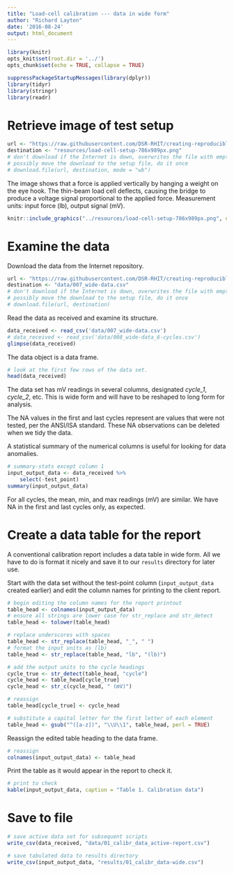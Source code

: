 ```yaml
---
title: "Load-cell calibration --- data in wide form"
author: "Richard Layton"
date: '2016-08-24'
output: html_document
---
```


```r
library(knitr)
opts_knit$set(root.dir = '../')
opts_chunk$set(echo = TRUE, collapse = TRUE)
```

```r
suppressPackageStartupMessages(library(dplyr))
library(tidyr)
library(stringr)
library(readr)
```

# Retrieve image of test setup

```r
url <- "https://raw.githubusercontent.com/DSR-RHIT/creating-reproducible-reports/gh-pages/resources/load-cell-setup-786x989px.png"
destination <- "resources/load-cell-setup-786x989px.png"
# don't download if the Internet is down, overwrites the file with empty
# possibly move the download to the setup file, do it once
# download.file(url, destination, mode = "wb")
```

The image shows that a force is applied vertically by hanging a weight on the eye hook. The thin-beam load cell deflects, causing the bridge to produce a voltage signal proportional to the applied force. Measurement units: input force (lb), output signal (mV). 

```r
knitr::include_graphics("../resources/load-cell-setup-786x989px.png", dpi = 250)
```

# Examine the data 

Download the data from the Internet repository. 

```r
url <- "https://raw.githubusercontent.com/DSR-RHIT/creating-reproducible-reports/gh-pages/data/007_wide-data.csv"
destination <- "data/007_wide-data.csv"
# don't download if the Internet is down, overwrites the file with empty
# possibly move the download to the setup file, do it once
# download.file(url, destination)
```

Read the data as received and examine its structure.

```r
data_received <- read_csv('data/007_wide-data.csv')
# data_received <- read_csv('data/008_wide-data_6-cycles.csv')
glimpse(data_received)
```

The data object is a data frame. 

```r
# look at the first few rows of the data set.
head(data_received)
```

The data set has mV readings in several columns, designated *cycle_1*, *cycle_2*, etc. This is wide form and will have to be reshaped to long form for analysis. 

The NA values in the first and last cycles represent are values that were not tested, per the ANSI/ISA standard. These NA observations can be deleted when we tidy the data. 

A statistical summary of the numerical columns is useful for looking for data anomalies. 

```r
# summary-stats except column 1
input_output_data <- data_received %>%
    select(-test_point)
summary(input_output_data)
```

For all cycles, the mean, min, and max  readings (mV) are similar. We have NA in the first and last cycles only, as expected.  

# Create a data table for the report

A conventional calibration report includes a data table in wide form. All we have to do is format it nicely and save it to our `results` directory for later use. 

Start with the data set without the test-point column (`input_output_data` created earlier) and edit the column names for printing to the client report.

```r
# begin editing the column names for the report printout
table_head <- colnames(input_output_data)
# ensure all strings are lower case for str_replace and str_detect
table_head <- tolower(table_head)
```

```r
# replace underscores with spaces
table_head <- str_replace(table_head, "_", " ")
# format the input units as (lb)
table_head <- str_replace(table_head, "lb", "(lb)")
```

```r
# add the output units to the cycle headings
cycle_true <- str_detect(table_head, "cycle")
cycle_head <- table_head[cycle_true]
cycle_head <- str_c(cycle_head, " (mV)")
```

```r
# reassign
table_head[cycle_true] <- cycle_head
```

```r
# substitute a capital letter for the first letter of each element
table_head <- gsub("^([a-z])", "\\U\\1", table_head, perl = TRUE)
```

Reassign the edited table heading to the data frame. 

```r
# reassign 
colnames(input_output_data) <- table_head
```

Print the table as it would appear in the report to check it. 

```r
# print to check
kable(input_output_data, caption = "Table 1. Calibration data")
```

# Save to file

```r
# save active data set for subsequent scripts
write_csv(data_received, "data/01_calibr_data_active-report.csv")

# save tabulated data to results directory
write_csv(input_output_data, "results/01_calibr_data-wide.csv")
```



